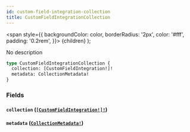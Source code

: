 ```yaml
---
id: custom-field-integration-collection
title: CustomFieldIntegrationCollection
---
```


<span
style={{
      backgroundColor: color,
      borderRadius: '2px',
      color: '#fff',
      padding: '0.2rem',
    }}>
{children}
</span>
);

No description

```graphql
type CustomFieldIntegrationCollection {
  collection: [CustomFieldIntegration!]!
  metadata: CollectionMetadata!
}
```

### Fields

#### `collection` ([`[CustomFieldIntegration!]!`](/api/graphql/documentation/objects/custom-field-integration))

#### `metadata` ([`CollectionMetadata!`](/api/graphql/documentation/objects/collection-metadata))
